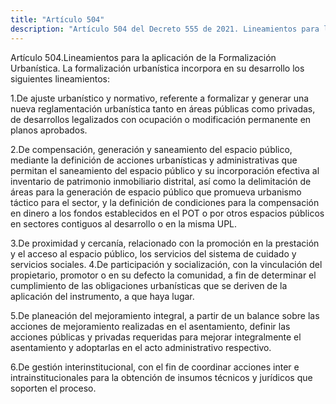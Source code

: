 ```yaml
---
title: "Artículo 504"
description: "Artículo 504 del Decreto 555 de 2021. Lineamientos para la aplicación de la Formalización Urbanística."
---
```


Artículo 504.Lineamientos para la aplicación de la Formalización Urbanística. La formalización urbanística incorpora en su desarrollo los siguientes lineamientos:
 
1.De ajuste urbanístico y normativo, referente a formalizar y generar una nueva reglamentación urbanística tanto en áreas públicas como privadas, de desarrollos legalizados con ocupación o modificación permanente en planos aprobados.
 
2.De compensación, generación y saneamiento del espacio público, mediante la definición de acciones urbanísticas y administrativas que permitan el saneamiento del espacio público y su incorporación efectiva al inventario de patrimonio inmobiliario distrital, así como la delimitación de áreas para la generación de espacio público que promueva urbanismo táctico para el sector, y la definición de condiciones para la compensación en dinero a los fondos establecidos en el POT o por otros espacios públicos en sectores contiguos al desarrollo o en la misma UPL.
 
3.De proximidad y cercanía, relacionado con la promoción en la prestación y el acceso al espacio público, los servicios del sistema de cuidado y servicios sociales.
4.De participación y socialización, con la vinculación del propietario, promotor o en su defecto la comunidad, a fin de determinar el cumplimiento de las obligaciones urbanísticas que se deriven de la aplicación del instrumento, a que haya lugar.
 
5.De planeación del mejoramiento integral, a partir de un balance sobre las acciones de mejoramiento realizadas en el asentamiento, definir las acciones públicas y privadas requeridas para mejorar integralmente el asentamiento y adoptarlas en el acto administrativo respectivo.
 
6.De gestión interinstitucional, con el fin de coordinar acciones inter e intrainstitucionales para la obtención de insumos técnicos y jurídicos que soporten el proceso.